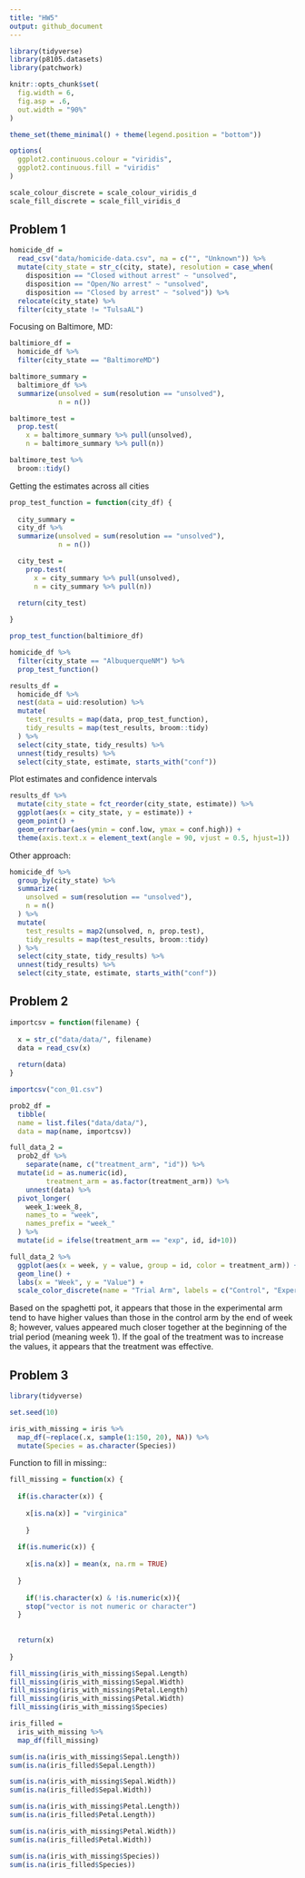 ```yaml
---
title: "HW5"
output: github_document
---
```


```r
library(tidyverse)
library(p8105.datasets)
library(patchwork)

knitr::opts_chunk$set(
  fig.width = 6,
  fig.asp = .6,
  out.width = "90%"
)

theme_set(theme_minimal() + theme(legend.position = "bottom"))

options(
  ggplot2.continuous.colour = "viridis",
  ggplot2.continuous.fill = "viridis"
)

scale_colour_discrete = scale_colour_viridis_d
scale_fill_discrete = scale_fill_viridis_d
```

## Problem 1

```r
homicide_df = 
  read_csv("data/homicide-data.csv", na = c("", "Unknown")) %>% 
  mutate(city_state = str_c(city, state), resolution = case_when(
    disposition == "Closed without arrest" ~ "unsolved", 
    disposition == "Open/No arrest" ~ "unsolved", 
    disposition == "Closed by arrest" ~ "solved")) %>% 
  relocate(city_state) %>% 
  filter(city_state != "TulsaAL")
```

Focusing on Baltimore, MD: 

```r
baltimiore_df = 
  homicide_df %>% 
  filter(city_state == "BaltimoreMD")

baltimore_summary = 
  baltimiore_df %>% 
  summarize(unsolved = sum(resolution == "unsolved"), 
            n = n())

baltimore_test = 
  prop.test(
    x = baltimore_summary %>% pull(unsolved), 
    n = baltimore_summary %>% pull(n))

baltimore_test %>% 
  broom::tidy()
```

Getting the estimates across all cities 

```r
prop_test_function = function(city_df) {
  
  city_summary = 
  city_df %>% 
  summarize(unsolved = sum(resolution == "unsolved"), 
            n = n())

  city_test = 
    prop.test(
      x = city_summary %>% pull(unsolved), 
      n = city_summary %>% pull(n))

  return(city_test)
  
}

prop_test_function(baltimiore_df)

homicide_df %>% 
  filter(city_state == "AlbuquerqueNM") %>% 
  prop_test_function()
```

```r
results_df = 
  homicide_df %>% 
  nest(data = uid:resolution) %>% 
  mutate(
    test_results = map(data, prop_test_function), 
    tidy_results = map(test_results, broom::tidy)
  ) %>% 
  select(city_state, tidy_results) %>% 
  unnest(tidy_results) %>% 
  select(city_state, estimate, starts_with("conf"))
```

Plot estimates and confidence intervals 

```r
results_df %>% 
  mutate(city_state = fct_reorder(city_state, estimate)) %>% 
  ggplot(aes(x = city_state, y = estimate)) + 
  geom_point() + 
  geom_errorbar(aes(ymin = conf.low, ymax = conf.high)) + 
  theme(axis.text.x = element_text(angle = 90, vjust = 0.5, hjust=1))
```

Other approach: 

```r
homicide_df %>% 
  group_by(city_state) %>% 
  summarize(
    unsolved = sum(resolution == "unsolved"), 
    n = n()
  ) %>% 
  mutate(
    test_results = map2(unsolved, n, prop.test), 
    tidy_results = map(test_results, broom::tidy)
  ) %>% 
  select(city_state, tidy_results) %>% 
  unnest(tidy_results) %>% 
  select(city_state, estimate, starts_with("conf"))
```

## Problem 2

```r
importcsv = function(filename) {
  
  x = str_c("data/data/", filename)
  data = read_csv(x)
  
  return(data)
}

importcsv("con_01.csv")

prob2_df = 
  tibble(
  name = list.files("data/data/"), 
  data = map(name, importcsv))

full_data_2 = 
  prob2_df %>% 
    separate(name, c("treatment_arm", "id")) %>% 
  mutate(id = as.numeric(id), 
         treatment_arm = as.factor(treatment_arm)) %>% 
    unnest(data) %>% 
  pivot_longer(
    week_1:week_8, 
    names_to = "week", 
    names_prefix = "week_"
  ) %>% 
  mutate(id = ifelse(treatment_arm == "exp", id, id+10))

full_data_2 %>% 
  ggplot(aes(x = week, y = value, group = id, color = treatment_arm)) +
  geom_line() +
  labs(x = "Week", y = "Value") + 
  scale_color_discrete(name = "Trial Arm", labels = c("Control", "Experimental"))
```

Based on the spaghetti pot, it appears that those in the experimental arm tend to have higher values than those in the control arm by the end of week 8; however, values appeared much closer together at the beginning of the trial period (meaning week 1). If the goal of the treatment was to increase the values, it appears that the treatment was effective. 

## Problem 3 
```r
library(tidyverse)

set.seed(10)

iris_with_missing = iris %>% 
  map_df(~replace(.x, sample(1:150, 20), NA)) %>%
  mutate(Species = as.character(Species))
```

Function to fill in missing:: 

```r
fill_missing = function(x) {
  
  if(is.character(x)) {
    
    x[is.na(x)] = "virginica"
  
    }
  
  if(is.numeric(x)) {
    
    x[is.na(x)] = mean(x, na.rm = TRUE)
    
  }
  
    if(!is.character(x) & !is.numeric(x)){
    stop("vector is not numeric or character")
  }
  
  
  return(x)
  
}

fill_missing(iris_with_missing$Sepal.Length)
fill_missing(iris_with_missing$Sepal.Width)
fill_missing(iris_with_missing$Petal.Length)
fill_missing(iris_with_missing$Petal.Width)
fill_missing(iris_with_missing$Species)

iris_filled = 
  iris_with_missing %>% 
  map_df(fill_missing) 

sum(is.na(iris_with_missing$Sepal.Length))
sum(is.na(iris_filled$Sepal.Length))

sum(is.na(iris_with_missing$Sepal.Width))
sum(is.na(iris_filled$Sepal.Width))

sum(is.na(iris_with_missing$Petal.Length))
sum(is.na(iris_filled$Petal.Length))

sum(is.na(iris_with_missing$Petal.Width))
sum(is.na(iris_filled$Petal.Width))

sum(is.na(iris_with_missing$Species))
sum(is.na(iris_filled$Species))

```






